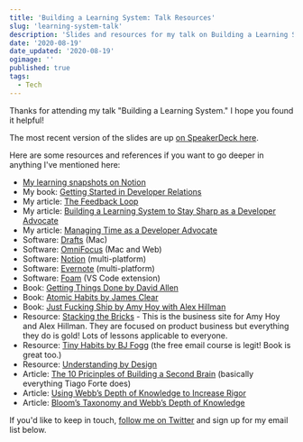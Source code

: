 ```yaml
---
title: 'Building a Learning System: Talk Resources'
slug: 'learning-system-talk'
description: 'Slides and resources for my talk on Building a Learning System. This talk is to help developers and developer advocates build a sytem for predictable and repeatable growth.'
date: '2020-08-19'
date_updated: '2020-08-19'
ogimage: ''
published: true
tags:
  - Tech
---
```


Thanks for attending my talk "Building a Learning System." I hope you found it helpful!

The most recent version of the slides are up [on SpeakerDeck here](https://speakerdeck.com/samjulien/building-a-learning-system).

Here are some resources and references if you want to go deeper in anything I've mentioned here:

- [My learning snapshots on Notion](https://www.notion.so/samjulien/168e5a1739f54c4a81ff0ba2695ebe5c?v=c8c1ea7fe05e479e8c10010bfbb3dcde)
- My book: [Getting Started in Developer Relations](http://www.gettingstartedindevrel.com)
- My article: [The Feedback Loop](./feedback-loop)
- My article: [Building a Learning System to Stay Sharp as a Developer Advocate](./learning-system-stay-sharp-as-a-developer-advocate)
- My article: [Managing Time as a Developer Advocate](managing-time-as-a-developer-advocate)
- Software: [Drafts](https://getdrafts.com/) (Mac)
- Software: [OmniFocus](https://www.omnigroup.com/omnifocus/) (Mac and Web)
- Software: [Notion](https://www.notion.so/) (multi-platform)
- Software: [Evernote](https://evernote.com/) (multi-platform)
- Software: [Foam](https://foambubble.github.io/foam/) (VS Code extension)
- Book: [Getting Things Done by David Allen](https://www.amazon.com/Getting-Things-Done-Stress-Free-Productivity/dp/0142000280)
- Book: [Atomic Habits by James Clear](https://www.amazon.com/Atomic-Habits-James-Clear-audiobook/dp/B07RFSSYBH/ref=sr_1_2?dchild=1&keywords=atomic+habits&qid=1597766616&s=books&sr=1-2)
- Book: [Just Fucking Ship by Amy Hoy with Alex Hillman](https://stackingthebricks.com/just-fucking-ship/)
- Resource: [Stacking the Bricks](https://stackingthebricks.com/) - This is the business site for Amy Hoy and Alex Hillman. They are focused on product business but everything they do is gold! Lots of lessons applicable to everyone.
- Resource: [Tiny Habits by BJ Fogg](https://www.tinyhabits.com/) (the free email course is legit! Book is great too.)
- Resource: [Understanding by Design](https://cft.vanderbilt.edu/guides-sub-pages/understanding-by-design/)
- Article: [The 10 Pricinples of Building a Second Brain](https://fortelabs.co/blog/the-10-principles-of-building-a-second-brain/) (basically everything Tiago Forte does)
- Article: [Using Webb’s Depth of Knowledge to Increase Rigor](https://www.edutopia.org/blog/webbs-depth-knowledge-increase-rigor-gerald-aungst)
- Article: [Bloom’s Taxonomy and Webb’s Depth of Knowledge](https://www.synergiseducation.com/blooms-taxonomy-and-webbs-depth-of-knowledge/)

If you'd like to keep in touch, [follow me on Twitter](https://twitter.com/samjulien) and sign up for my email list below.
